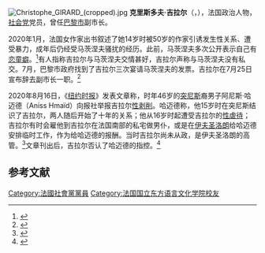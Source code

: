 [[File:Christophe_GIRARD_(cropped).jpg|thumb]]
'''克里斯多夫·吉拉尔'''（{{bd|1956年|2月9日||}}，{{lang-fr|Christophe Girard}}），法国政治人物，[[社会党_(法国)|社会党]]党员，曾任[[巴黎市|巴黎市]]副市长。

2020年1月，法国女作家{{link-fr|凡妮莎·斯普林莫拉|Vanessa Springora}}出书叙述了她14岁时被50岁的作家{{link-fr|加布里埃尔·马茨涅夫|Gabriel Matzneff}}引诱发生性关系、遭受暴力，成年后仍经受马茨涅夫骚扰的经历。此前，马茨涅夫多次公开表示自己有[[恋童癖|恋童癖]]。<ref>{{Cite news |url=https://www.rfi.fr/cn/社会/20200107-法国作家新书两厢情愿引争议 |title=法国作家新书《两厢“情愿”》引争议 |date=2020-01-07 |work=RFI |accessdate=2020-09-11 |archive-date=2020-08-08 |archive-url=https://web.archive.org/web/20200808220309/https://www.rfi.fr/cn/%E7%A4%BE%E4%BC%9A/20200107-%E6%B3%95%E5%9B%BD%E4%BD%9C%E5%AE%B6%E6%96%B0%E4%B9%A6%E4%B8%A4%E5%8E%A2%E6%83%85%E6%84%BF%E5%BC%95%E4%BA%89%E8%AE%AE |dead-url=no }}</ref>有人指称吉拉尔与马茨涅夫交情甚好，吉拉尔声称与马茨涅夫没有私交。7月，巴黎市政府找到了吉拉尔三次宴请马茨涅夫的发票。吉拉尔在7月25日宣布辞去副市长一职。<ref>{{Cite news |url=http://mobile.oushinet.com/europe/france/20200728/358103.html |title=巴黎市府卷入狎童案争议 |date=2020-07-28 |work=欧洲时报 |accessdate=2020-09-11}}</ref>

2020年8月16日，《[[纽约时报|纽约时报]]》发表文章称，时年46岁的[[突尼斯|突尼斯]]裔男子阿尼斯·哈迈德（Aniss Hmaïd）向报社举报吉拉尔[[性剥削|性剥削]]。哈迈德称，他15岁时在突尼斯结识了吉拉尔，两人随后开始了十年的关系；他从16岁时起遭受吉拉尔的[[性虐待|性虐待]]；吉拉尔有时会雇他到吉拉尔在法国南部的私宅做男仆，或是在[[伊夫圣洛朗|伊夫圣洛朗]]给哈迈德安排临时工作，作为给哈迈德的报酬。当时吉拉尔尚未从政，是伊夫圣洛朗的高管。<ref>{{Cite news |url=https://www.nytimes.com/2020/08/16/world/europe/christophe-girard-gabriel-matzneff-paris-france.html |title=Former Deputy Mayor of Paris Accused of Sexual Abuse |last=Onishi |first=Norimitsu |date=2020-08-16 |last2=Méheut |first2=Constant |newspaper=The New York Times |accessdate=2020-09-11 |language=en-US |issn=0362-4331 |archive-date=2020-12-18 |archive-url=https://web.archive.org/web/20201218031206/https://www.nytimes.com/2020/08/16/world/europe/christophe-girard-gabriel-matzneff-paris-france.html |dead-url=no }}</ref>文章刊出后，吉拉尔否认了哈迈德的指控。<ref>{{Cite news |url=http://www.oushinet.com/europe/france/20200817/360234.html |title=巴黎前副市长被控“性剥削” |date=2020-08-17 |work=欧洲时报 |accessdate=2020-09-11}}</ref>

==参考文献==
{{reflist}}

[[Category:法國社會黨黨員|Category:法國社會黨黨員]]
[[Category:法国国立东方语言文化学院校友|Category:法国国立东方语言文化学院校友]]